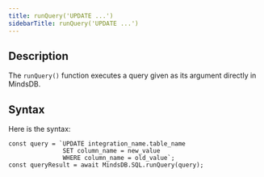 ```yaml
---
title: runQuery('UPDATE ...')
sidebarTitle: runQuery('UPDATE ...')
---
```


## Description

The `runQuery()` function executes a query given as its argument directly in MindsDB.

## Syntax

Here is the syntax:

```
const query = `UPDATE integration_name.table_name
               SET column_name = new_value
               WHERE column_name = old_value`;
const queryResult = await MindsDB.SQL.runQuery(query);
```
